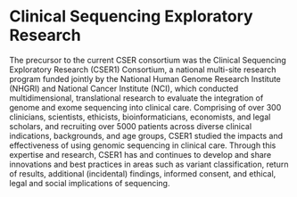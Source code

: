 
<BreadcrumbsProjects />

# Clinical Sequencing Exploratory Research

<p>
  The precursor to the current CSER consortium was the Clinical Sequencing
  Exploratory Research (CSER1) Consortium, a national multi-site research
  program funded jointly by the National Human Genome Research Institute (NHGRI)
  and National Cancer Institute (NCI), which conducted multidimensional,
  translational research to evaluate the integration of genome and exome
  sequencing into clinical care. Comprising of over 300 clinicians, scientists,
  ethicists, bioinformaticians, economists, and legal scholars, and recruiting
  over 5000 patients across diverse clinical indications, backgrounds, and age
  groups, CSER1 studied the impacts and effectiveness of using genomic
  sequencing in clinical care. Through this expertise and research, CSER1 has
  and continues to develop and share innovations and best practices in areas
  such as variant classification, return of results, additional (incidental)
  findings, informed consent, and ethical, legal and social implications of
  sequencing.
</p>
